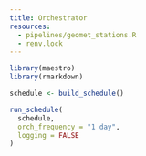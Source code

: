 ```yaml
---
title: Orchestrator
resources: 
  - pipelines/geomet_stations.R
  - renv.lock
---
```


```r
library(maestro)
library(rmarkdown)

schedule <- build_schedule()

run_schedule(
  schedule,
  orch_frequency = "1 day",
  logging = FALSE
)
```

